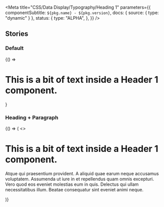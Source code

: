 

<Meta
  title="CSS/Data Display/Typography/Heading 1"
  parameters={{
    componentSubtitle: `${pkg.name} - ${pkg.version}`,
    docs: { source: { type: "dynamic" } },
    status: {
      type: "ALPHA",
    },
  }}
/>

## Stories

### Default

<Canvas>
  <Story name="Default">
    {() => <h1 class="utrecht-heading-1">This is a bit of text inside a Header 1 component.</h1>}
  </Story>
</Canvas>

### Heading + Paragraph

<Canvas>
  <Story name="Heading + Paragraph">
    {() => (
      <>
        <h1 class="utrecht-heading-1">This is a bit of text inside a Header 1 component.</h1>
        <p class="utrecht-paragraph">
          Atque qui praesentium provident. A aliquid quae earum neque accusamus voluptatem. Assumenda ut iure in et
          repellendus quam omnis excepturi. Vero quod eos eveniet molestias eum in quis. Delectus qui ullam
          necessitatibus illum. Beatae consequatur sint eveniet animi neque.
        </p>
      </>
    )}
  </Story>
</Canvas>

